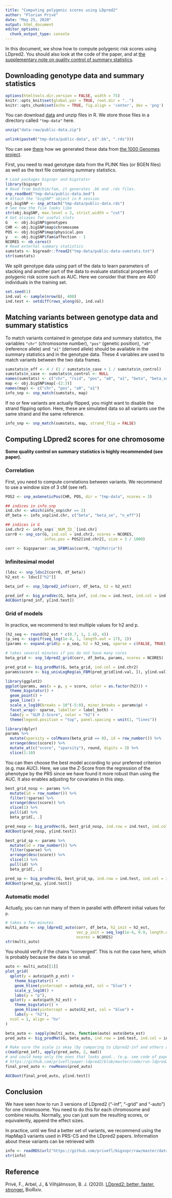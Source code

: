 ```yaml
---
title: "Computing polygenic scores using LDpred2"
author: "Florian Privé"
date: "May 25, 2020"
output: html_document
editor_options: 
  chunk_output_type: console
---
```


In this document, we show how to compute polygenic risk scores using LDpred2.
You should also look at the code of the paper, and at [the supplementary note on quality control of summary statistics](https://github.com/privefl/paper-ldpred2/blob/master/paper/paper-ldpred2-supp.pdf).

## Downloading genotype data and summary statistics

```r
options(htmltools.dir.version = FALSE, width = 75)
knitr::opts_knit$set(global.par = TRUE, root.dir = "..")
knitr::opts_chunk$set(echo = TRUE, fig.align = 'center', dev = 'png')
```

You can download [data](https://github.com/privefl/bigsnpr/raw/master/data-raw/public-data.zip) and unzip files in R. We store those files in a directory called `"tmp-data"` here.

```r
unzip("data-raw/public-data.zip")
```

```r
unlink(paste0("tmp-data/public-data", c(".bk", ".rds")))
```

You can see [there](https://github.com/privefl/bigsnpr/blob/master/data-raw/public-data.R) how we generated these data from [the 1000 Genomes project](https://www.nature.com/articles/nature15393).

First, you need to read genotype data from the PLINK files (or BGEN files) as well as the text file containing summary statistics.

```r
# Load packages bigsnpr and bigstatsr
library(bigsnpr)
# Read from bed/bim/fam, it generates .bk and .rds files.
snp_readBed("tmp-data/public-data.bed")
# Attach the "bigSNP" object in R session
obj.bigSNP <- snp_attach("tmp-data/public-data.rds")
# See how the file looks like
str(obj.bigSNP, max.level = 2, strict.width = "cut")
# Get aliases for useful slots
G   <- obj.bigSNP$genotypes
CHR <- obj.bigSNP$map$chromosome
POS <- obj.bigSNP$map$physical.pos
y   <- obj.bigSNP$fam$affection - 1
NCORES <- nb_cores()
# Read external summary statistics
sumstats <- bigreadr::fread2("tmp-data/public-data-sumstats.txt")
str(sumstats)
```

We split genotype data using part of the data to learn parameters of stacking and another part of the data to evaluate statistical properties of polygenic risk score such as AUC. Here we consider that there are 400 individuals in the training set.

```r
set.seed(1)
ind.val <- sample(nrow(G), 400)
ind.test <- setdiff(rows_along(G), ind.val)
```

## Matching variants between genotype data and summary statistics 

To match variants contained in genotype data and summary statistics, the variables `"chr"` (chromosome number), `"pos"` (genetic position), `"a0"` (reference allele) and `"a1"` (derived allele) should be available in the summary statistics and in the genotype data. These 4 variables are used to match variants between the two data frames.

```r
sumstats$n_eff <- 4 / (1 / sumstats$n_case + 1 / sumstats$n_control)
sumstats$n_case <- sumstats$n_control <- NULL
names(sumstats) <- c("chr", "rsid", "pos", "a0", "a1", "beta", "beta_se", "p", "n_eff")
map <- obj.bigSNP$map[-(2:3)]
names(map) <- c("chr", "pos", "a0", "a1")
info_snp <- snp_match(sumstats, map)
```

If no or few variants are actually flipped, you might want to disable the strand flipping option. Here, these are simulated data so all variants use the same strand and the same reference.

```r
info_snp <- snp_match(sumstats, map, strand_flip = FALSE)
```

## Computing LDpred2 scores for one chromosome

**Some quality control on summary statistics is highly recommended (see paper).**

### Correlation

First, you need to compute correlations between variants.
We recommend to use a window size of 3 cM (see ref).

```r
POS2 <- snp_asGeneticPos(CHR, POS, dir = "tmp-data", ncores = 3)
```

```r
## indices in info_snp
ind.chr <- which(info_snp$chr == 2)         
df_beta <- info_snp[ind.chr, c("beta", "beta_se", "n_eff")]
```

```r
## indices in G
ind.chr2 <- info_snp$`_NUM_ID_`[ind.chr]    
corr0 <- snp_cor(G, ind.col = ind.chr2, ncores = NCORES, 
                 infos.pos = POS2[ind.chr2], size = 3 / 1000)
```

```r
corr <- bigsparser::as_SFBM(as(corr0, "dgCMatrix"))
```

### Infinitesimal model

```r
(ldsc <- snp_ldsc2(corr0, df_beta))
h2_est <- ldsc[["h2"]]
```

```r
beta_inf <- snp_ldpred2_inf(corr, df_beta, h2 = h2_est)
```


```r
pred_inf <- big_prodVec(G, beta_inf, ind.row = ind.test, ind.col = ind.chr2)
AUCBoot(pred_inf, y[ind.test])
```

### Grid of models

In practice, we recommend to test multiple values for h2 and p. 

```r
(h2_seq <- round(h2_est * c(0.7, 1, 1.4), 4))
(p_seq <- signif(seq_log(1e-4, 1, length.out = 17), 2))
(params <- expand.grid(p = p_seq, h2 = h2_seq, sparse = c(FALSE, TRUE)))
```

```r
# takes several minutes if you do not have many cores
beta_grid <- snp_ldpred2_grid(corr, df_beta, params, ncores = NCORES)
```

```r
pred_grid <- big_prodMat(G, beta_grid, ind.col = ind.chr2)
params$score <- big_univLogReg(as_FBM(pred_grid[ind.val, ]), y[ind.val])$score
```

```r
library(ggplot2)
ggplot(params, aes(x = p, y = score, color = as.factor(h2))) +
  theme_bigstatsr() +
  geom_point() +
  geom_line() +
  scale_x_log10(breaks = 10^(-5:0), minor_breaks = params$p) +
  facet_wrap(~ sparse, labeller = label_both) +
  labs(y = "GLM Z-Score", color = "h2") +
  theme(legend.position = "top", panel.spacing = unit(1, "lines"))
```

```r
library(dplyr)
params %>%
  mutate(sparsity = colMeans(beta_grid == 0), id = row_number()) %>%
  arrange(desc(score)) %>%
  mutate_at(c("score", "sparsity"), round, digits = 3) %>%
  slice(1:10)
```

You can then choose the best model according to your preferred criterion (e.g. max AUC). Here, we use the Z-Score from the regression of the phenotype by the PRS since we have found it more robust than using the AUC. It also enables adjusting for covariates in this step.

```r
best_grid_nosp <- params %>%
  mutate(id = row_number()) %>%
  filter(!sparse) %>% 
  arrange(desc(score)) %>%
  slice(1) %>%
  pull(id) %>% 
  beta_grid[, .]

pred_nosp <- big_prodVec(G, best_grid_nosp, ind.row = ind.test, ind.col = ind.chr2)
AUCBoot(pred_nosp, y[ind.test])
```


```r
best_grid_sp <- params %>%
  mutate(id = row_number()) %>%
  filter(sparse) %>% 
  arrange(desc(score)) %>%
  slice(1) %>%
  pull(id) %>% 
  beta_grid[, .]

pred_sp <- big_prodVec(G, best_grid_sp, ind.row = ind.test, ind.col = ind.chr2)
AUCBoot(pred_sp, y[ind.test])
```

### Automatic model

Actually, you can run many of them in parallel with different initial values for `p`.

```r
# takes a few minutes
multi_auto <- snp_ldpred2_auto(corr, df_beta, h2_init = h2_est,
                               vec_p_init = seq_log(1e-4, 0.9, length.out = NCORES),
                               ncores = NCORES)
str(multi_auto)
```

You should verify if the chains "converged".
This is not the case here, which is probably because the data is so small.

```r
auto <- multi_auto[[1]]
plot_grid(
  qplot(y = auto$path_p_est) + 
    theme_bigstatsr() + 
    geom_hline(yintercept = auto$p_est, col = "blue") +
    scale_y_log10() +
    labs(y = "p"),
  qplot(y = auto$path_h2_est) + 
    theme_bigstatsr() + 
    geom_hline(yintercept = auto$h2_est, col = "blue") +
    labs(y = "h2"),
  ncol = 1, align = "hv"
)
```

```r
beta_auto <- sapply(multi_auto, function(auto) auto$beta_est)
pred_auto <- big_prodMat(G, beta_auto, ind.row = ind.test, ind.col = ind.chr2)
```

```r
# Make sure the scale is okay (by comparing to LDpred2-inf and others auto)
c(mad(pred_inf), apply(pred_auto, 2, mad))
# and could keep only the ones that looks good.. (e.g. see code of paper)
# https://github.com/privefl/paper-ldpred2/blob/master/code/run-ldpred2.R#L101-L108
final_pred_auto <- rowMeans(pred_auto)
```

```r
AUCBoot(final_pred_auto, y[ind.test])
```

## Conclusion

We have seen how to run 3 versions of LDpred2 ("-inf", "-grid" and "-auto") for one chromosome.
You need to do this for each chromosome and combine results.
Normally, you can just sum the resulting scores, or equivalently, append the effect sizes.

In practice, until we find a better set of variants, we recommend using the HapMap3 variants used in PRS-CS and the LDpred2 papers.
Information about these variants can be retrieved with

```r
info <- readRDS(url("https://github.com/privefl/bigsnpr/raw/master/data-raw/hm3_variants.rds"))
str(info)
```

## Reference

Privé, F., Arbel, J., & Vilhjálmsson, B. J. (2020). [LDpred2: better, faster, stronger.](https://doi.org/10.1101/2020.04.28.066720) BioRxiv.
